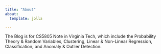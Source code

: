 ```yaml
---
title: "About"
about:
  template: jolla

---
```



The Blog is for CS5805 Note in Virginia Tech, which include the Probability Theory & Random Variables, Clustering, Linear & Non-Linear Regression, Classification, and Anomaly & Outlier Detection.
